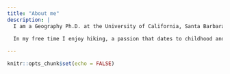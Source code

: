 ```yaml
---
title: "About me"
description: |
  I am a Geography Ph.D. at the University of California, Santa Barbara. Currently, I am researching the impacts of climate on conifer needle shedding, using the RHESSys ecohydrological model. I completed my Master's degree in Geography at UC Santa Barbara in 2020, after finishing a study on the impact of solar radiation on decomposition of common California grass species. Prior to attending graduate school, I worked seasonal jobs related to natural resources management for several years, in a variety of ecosystems. I completed my undergraduate degree in Science of Earth Systems at Cornell University in 2013.
  
  In my free time I enjoy hiking, a passion that dates to childhood and that has inspired me to work in natural resources and conservation. In recent years I have made several trips to Death Valley with my family.

---
```


```r
knitr::opts_chunk$set(echo = FALSE)
```

